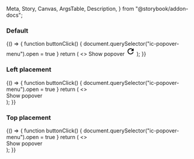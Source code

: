   Meta,
  Story,
  Canvas,
  ArgsTable,
  Description,
} from "@storybook/addon-docs";

<Meta title="React Components/Popover Menu" component={IcPopoverMenu} />

<Description markdown={readme} />

### Default

<Canvas>
  <Story name="Default">
    {() => {
        function buttonClick() {
            document.querySelector("ic-popover-menu").open = true
        }
        return (
            <>
                <IcButton id="button-1" onClick={buttonClick}>Show popover</IcButton>
                <IcPopoverMenu anchor="button-1" menuAriaLabel="popover">
                    <IcMenuButton label="Copy code" disabled />
                    <IcMenuGroup label="View">
                        <IcMenuButton label="Zoom in" keyboardShortcut="Cmd+" />
                        <IcMenuButton label="Zoom out" keyboardShortcut="Cmd-" />
                    </IcMenuGroup>
                    <IcMenuButton label="Actions" submenuTriggerFor="abc" />
                </IcPopoverMenu>
                <IcPopoverMenu submenuId="abc" menuAriaLabel="submenu popover">
                    <IcMenuButton label="Edit" />
                    <IcMenuButton label="Find" submenuTriggerFor="abc123" />
                    <IcMenuButton label="Delete" variant="destructive"/>
                </IcPopoverMenu>
                <IcPopoverMenu submenuId="abc123" menuAriaLabel="3rd level submenu popover">
                    <IcMenuButton label="Search the web" description="This will search the web to find the thing you are looking for." />
                    <IcMenuButton label="Find..." />
                    <IcMenuButton label="Find icons">
                        <svg
                            slot="icon"
                            xmlns="http://www.w3.org/2000/svg"
                            height="24px"
                            viewBox="0 0 24 24"
                            width="24px"
                        >
                            <path d="M0 0h24v24H0V0z" fill="none" />
                            <path
                            d="M17.65 6.35C16.2 4.9 14.21 4 12 4c-4.42 0-7.99 3.58-7.99 8s3.57 8 7.99 8c3.73 0 6.84-2.55 7.73-6h-2.08c-.82 2.33-3.04 4-5.65 4-3.31 0-6-2.69-6-6s2.69-6 6-6c1.66 0 3.14.69 4.22 1.78L13 11h7V4l-2.35 2.35z"
                            />
                        </svg>
                    </IcMenuButton>
                    <IcMenuButton label="Show found results" variant="toggle"/>
                </IcPopoverMenu>
            </>
        );
    }}
  </Story>
</Canvas>

### Left placement

<Canvas>
  <Story name="Left placement">
    {() => {
        function buttonClick() {
            document.querySelector("ic-popover-menu").open = true
        }
        return (
            <>
                <div  style={{marginLeft: "1000px"}}>
                    <IcButton id="button-1" onClick={buttonClick}>Show popover</IcButton>
                    <IcPopoverMenu anchor="button-1" menuAriaLabel="popover">
                    <IcMenuButton label="Button 1" />
                    <IcMenuButton label="Button 2" />
                    <IcMenuButton label="Button 3" />
                </IcPopoverMenu>
                </div>
            </>
        );
    }}  
  </Story>
</Canvas>

### Top placement

<Canvas>
  <Story name="Top placement">
    {() => {
        function buttonClick() {
            document.querySelector("ic-popover-menu").open = true
        }
        return (
            <>
                <div  style={{marginTop: "540px"}}>
                    <IcButton id="button-1" onClick={buttonClick}>Show popover</IcButton>
                    <IcPopoverMenu anchor="button-1" menuAriaLabel="popover">
                    <IcMenuButton label="Button 1" />
                    <IcMenuButton label="Button 2" />
                    <IcMenuButton label="Button 3" />
                </IcPopoverMenu>
                </div>
            </>
        );
    }}
  </Story>
</Canvas>
